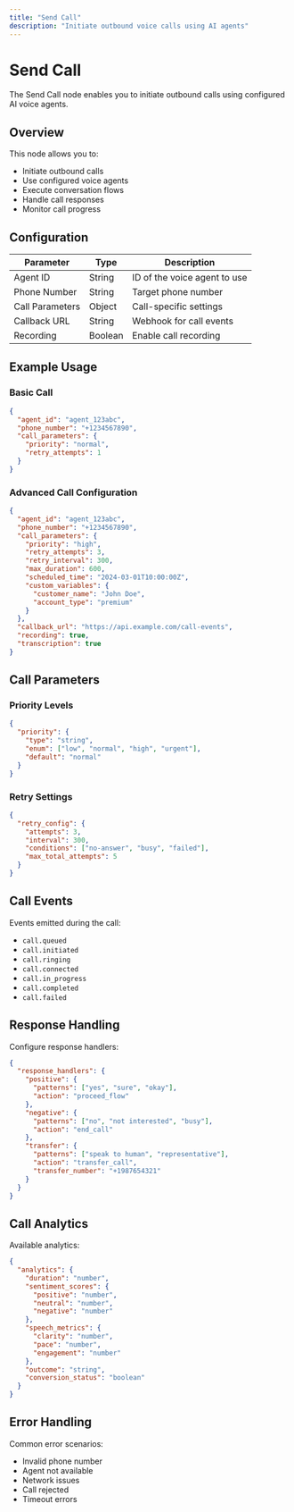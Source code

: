```yaml
---
title: "Send Call"
description: "Initiate outbound voice calls using AI agents"
---
```


# Send Call

The Send Call node enables you to initiate outbound calls using configured AI voice agents.

## Overview

This node allows you to:

- Initiate outbound calls
- Use configured voice agents
- Execute conversation flows
- Handle call responses
- Monitor call progress

## Configuration

| Parameter       | Type    | Description                  |
| --------------- | ------- | ---------------------------- |
| Agent ID        | String  | ID of the voice agent to use |
| Phone Number    | String  | Target phone number          |
| Call Parameters | Object  | Call-specific settings       |
| Callback URL    | String  | Webhook for call events      |
| Recording       | Boolean | Enable call recording        |

## Example Usage

### Basic Call

```json
{
  "agent_id": "agent_123abc",
  "phone_number": "+1234567890",
  "call_parameters": {
    "priority": "normal",
    "retry_attempts": 1
  }
}
```

### Advanced Call Configuration

```json
{
  "agent_id": "agent_123abc",
  "phone_number": "+1234567890",
  "call_parameters": {
    "priority": "high",
    "retry_attempts": 3,
    "retry_interval": 300,
    "max_duration": 600,
    "scheduled_time": "2024-03-01T10:00:00Z",
    "custom_variables": {
      "customer_name": "John Doe",
      "account_type": "premium"
    }
  },
  "callback_url": "https://api.example.com/call-events",
  "recording": true,
  "transcription": true
}
```

## Call Parameters

### Priority Levels

```json
{
  "priority": {
    "type": "string",
    "enum": ["low", "normal", "high", "urgent"],
    "default": "normal"
  }
}
```

### Retry Settings

```json
{
  "retry_config": {
    "attempts": 3,
    "interval": 300,
    "conditions": ["no-answer", "busy", "failed"],
    "max_total_attempts": 5
  }
}
```

## Call Events

Events emitted during the call:

- `call.queued`
- `call.initiated`
- `call.ringing`
- `call.connected`
- `call.in_progress`
- `call.completed`
- `call.failed`

## Response Handling

Configure response handlers:

```json
{
  "response_handlers": {
    "positive": {
      "patterns": ["yes", "sure", "okay"],
      "action": "proceed_flow"
    },
    "negative": {
      "patterns": ["no", "not interested", "busy"],
      "action": "end_call"
    },
    "transfer": {
      "patterns": ["speak to human", "representative"],
      "action": "transfer_call",
      "transfer_number": "+1987654321"
    }
  }
}
```

## Call Analytics

Available analytics:

```json
{
  "analytics": {
    "duration": "number",
    "sentiment_scores": {
      "positive": "number",
      "neutral": "number",
      "negative": "number"
    },
    "speech_metrics": {
      "clarity": "number",
      "pace": "number",
      "engagement": "number"
    },
    "outcome": "string",
    "conversion_status": "boolean"
  }
}
```

## Error Handling

Common error scenarios:

- Invalid phone number
- Agent not available
- Network issues
- Call rejected
- Timeout errors

